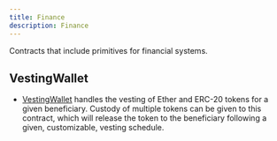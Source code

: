 ```yaml
---
title: Finance
description: Finance
---
```


Contracts that include primitives for financial systems.

## VestingWallet
* [VestingWallet](vesting-wallet.mdx) handles the vesting of Ether and ERC-20
  tokens for a given beneficiary. Custody of multiple tokens can be given to this
  contract, which will release the token to the beneficiary following a given,
  customizable, vesting schedule.

